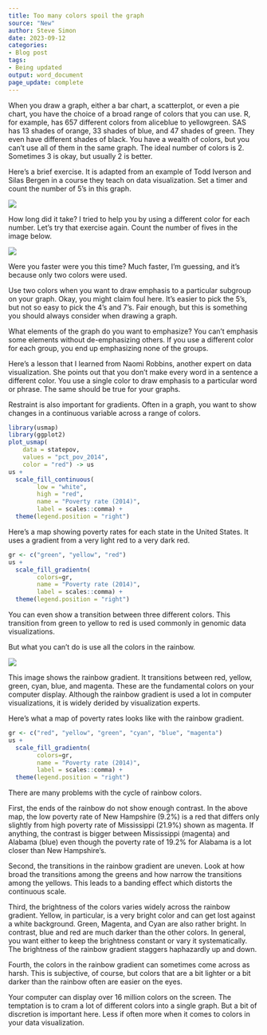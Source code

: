 ```yaml
---
title: Too many colors spoil the graph
source: "New"
author: Steve Simon
date: 2023-09-12
categories:
- Blog post
tags:
- Being updated
output: word_document
page_update: complete
---
```


When you draw a graph, either a bar chart, a scatterplot, or even a pie chart, you have the choice of a broad range of colors that you can use. R, for example, has 657 different colors from aliceblue to yellowgreen. SAS has 13 shades of orange, 33 shades of blue, and 47 shades of green. They even have different shades of black. You have a wealth of colors, but you can't use all of them in the same graph. The ideal number of colors is 2. Sometimes 3 is okay, but usually 2 is better.

<!---more--->

Here's a brief exercise. It is adapted from an example of Todd Iverson and Silas Bergen in a course they teach on data visualization. Set a timer and count the number of 5's in this graph. 

![](http://www.pmean.com/new-images/23/too-many-02.png)

How long did it take? I tried to help you by using a different color for each number. Let's try that exercise again. Count the number of fives in the image below.

![](http://www.pmean.com/new-images/23/too-many-03.png)

Were you faster were you this time? Much faster, I'm guessing, and it's because only two colors were used.

Use two colors when you want to draw emphasis to a particular subgroup on your graph. Okay, you might claim foul here. It's easier to pick the 5's, but not so easy to pick the 4's and 7's. Fair enough, but this is something you should always consider when drawing a graph. 

What elements of the graph do you want to emphasize? You can't emphasis some elements without de-emphasizing others.  If you use a different color for each group, you end up emphasizing none of the groups.

Here's a lesson that I learned from Naomi Robbins, another expert on data visualization. She points out that you don't make every word in a sentence a different color. You use a single color to draw emphasis to a particular word or phrase. The same should be true for your graphs.

Restraint is also important for gradients. Often in a graph, you want to show changes in a continuous variable across a range of colors.

```r
library(usmap)
library(ggplot2)
plot_usmap(
    data = statepov, 
    values = "pct_pov_2014", 
    color = "red") -> us
us +
  scale_fill_continuous(
        low = "white", 
        high = "red", 
        name = "Poverty rate (2014)", 
        label = scales::comma) + 
  theme(legend.position = "right")
```

Here's a map showing poverty rates for each state in the United States. It uses a gradient from a very light red to a very dark red.

```r
gr <- c("green", "yellow", "red")
us +
  scale_fill_gradientn(
        colors=gr, 
        name = "Poverty rate (2014)", 
        label = scales::comma) + 
  theme(legend.position = "right")
```

You can even show a transition between three different colors. This transition from green to yellow to red is used commonly in genomic data visualizations.

But what you can't do is use all the colors in the rainbow.

![](http://www.pmean.com/new-images/23/rainbow-gradient.jpg)

This image shows the rainbow gradient. It transitions between red, yellow, green, cyan, blue, and magenta. These are the fundamental colors on your computer display. Although the rainbow gradient is used a lot in computer visualizations, it is widely derided by visualization experts.

Here's what a map of poverty rates looks like with the rainbow gradient.

```r
gr <- c("red", "yellow", "green", "cyan", "blue", "magenta")
us +
  scale_fill_gradientn(
        colors=gr, 
        name = "Poverty rate (2014)", 
        label = scales::comma) + 
  theme(legend.position = "right")
```

There are many problems with the cycle of rainbow colors.

First, the ends of the rainbow do not show enough contrast. In the above map, the low poverty rate of New Hampshire (9.2%) is a red that differs only slightly from high poverty rate of Mississippi (21.9%) shown as magenta. If anything, the contrast is bigger between Mississippi (magenta) and Alabama (blue) even though the poverty rate of 19.2% for Alabama is a lot closer than New Hampshire's.

Second, the transitions in the rainbow gradient are uneven. Look at how broad the transitions among the greens and how narrow the transitions among the yellows. This leads to a banding effect which distorts the continuous scale.

Third, the brightness of the colors varies widely across the rainbow gradient. Yellow, in particular, is a very bright color and can get lost against a white background. Green, Magenta, and Cyan are also rather bright. In contrast, blue and red are much darker than the other colors. In general, you want either to keep the brightness constant or vary it systematically. The brightness of the rainbow gradient staggers haphazardly up and down.

Fourth, the colors in the rainbow gradient can sometimes come across as harsh. This is subjective, of course, but colors that are a bit lighter or a bit darker than the rainbow often are easier on the eyes.

Your computer can display over 16 million colors on the screen. The temptation is to cram a lot of different colors into a single graph. But a bit of discretion is important here. Less if often more when it comes to colors in your data visualization.